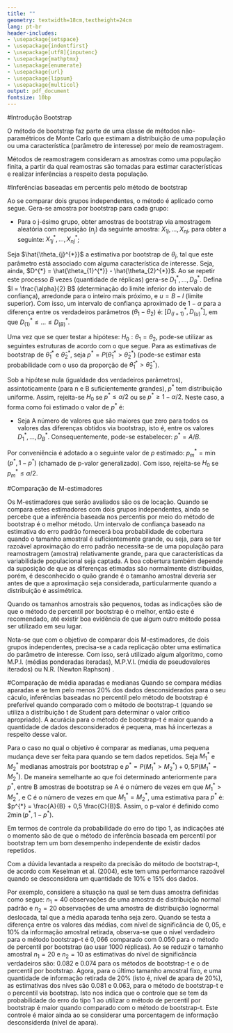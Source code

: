 ```yaml
---
title: ""
geometry: textwidth=18cm,textheight=24cm
lang: pt-br
header-includes:
- \usepackage{setspace}
- \usepackage{indentfirst}
- \usepackage[utf8]{inputenc}
- \usepackage{mathptmx}
- \usepackage{enumerate}
- \usepackage{url} 
- \usepackage{lipsum}
- \usepackage{multicol}
output: pdf_document
fontsize: 10bp
---
```



\begin{titlepage}
\begin{center}
\thispagestyle{empty}
\begin{figure}[!htb]
\begin{center}
\begin{minipage}[b]{0.5\linewidth}
\begin{center}
\end{center}
\end{minipage}
\begin{minipage}[b]{0.7\linewidth}
\begin{center}
\vspace*{1cm}
 {\large \bf Universidade Estadual de Campinas\\[5pt]
Instituto de Matemática, Estatística e Computação Cientifica\\[3pt]
Departamento de Estatística}
\end{center}
\end{minipage}
\end{center}
\end{figure}
\vspace*{\stretch{1}}
\begin{center}
\vspace*{5cm}
{\huge \bf Relatório \\[7pt]
}
\end{center}
\vspace*{\stretch{1}}
\begin{center}
\vspace*{4cm}
{\Large \bf Hugo Calegari  RA:155738 \\
Leonardo Uchoa Pedreira RA:156231\break
}\\[3pt]
{\large \bf Professor: Verônica}\\[5pt]
\end{center}
\vspace*{\stretch{1}}
\centerline{\bf Campinas-SP, 29 de Junho de 2017}
\vspace*{\stretch{1}}
\end{center}
\end{titlepage}

\onehalfspacing
\newpage

#Introdução Bootstrap

O método de bootstrap faz parte de uma classe de métodos não-paramétricos de Monte Carlo que estimam a distribuição de uma população ou uma característica (parâmetro de interesse) por meio de reamostragem.

Métodos de reamostragem consideram as amostras como uma população finita, a partir da qual reamostras são tomadas para estimar características e realizar inferências a respeito desta população. 

#Inferências baseadas em percentis pelo método de bootstrap

Ao se comparar dois grupos independentes, o método é aplicado como segue. Gera-se amostra por bootstrap para cada grupo:

- Para o j-ésimo grupo, obter amostras de bootstrap via amostragem aleatória com reposição ($n_{j}$) da seguinte amostra: $X_{1j}, \dots, X_{nj}$, para obter a seguinte: $X_{1j}^{*}, \dots, X_{nj}^{*}$;

Seja $\hat{\theta_{j}^{*}}$ a estimativa por bootstrap de $\theta_{j}$, tal que este parâmetro está associado com alguma característica de interesse. Seja, ainda, $D^{*} = \hat{\theta_{1}^{*}} - \hat{\theta_{2}^{*}}$. Ao se repetir este processo $B$ vezes (quantidade de réplicas) gera-se $D_{1}^{*}, \dots,  D_{B}^{*}$. Defina $l = \frac{\alpha}{2} B$ (determinação do limite inferior do intervalo de confiança), arredonde para o inteiro mais próximo, e $u = B - l$ (limite superior). Com isso, um intervalo de confiança aproximado de $1- \alpha$ para a diferença entre os verdadeiros parâmetros ($\theta_{1} - \theta_{2}$) é: $[D_{(l+1)}^{*}, D_{(u)}^{*}]$, em que $D_{(1)}^{*} \le \dots \le D_{(B)}^{*}$.


Uma vez que se quer testar a hipótese: $H_{0}: \theta_{1} = \theta_{2}$, pode-se utilizar as seguintes estruturas de acordo com o que segue. Para as estimativas de bootstrap de $\hat{\theta}^{*}_{1}$ e $\hat{\theta}^{*}_{2}$, seja $p^{*} = P(\hat{\theta}^{*}_{1} >  \hat{\theta}^{*}_{2})$ (pode-se estimar esta probabilidade com o uso da proporção de $\hat{\theta}^{*}_{1} >  \hat{\theta}^{*}_{2}$).

Sob a hipótese nula (igualdade dos verdadeiros parâmetros), assintoticamente (para n e B suficientemente grandes), $p^{*}$ tem distribuição uniforme. Assim, rejeita-se $H_{0}$ se $p^{*} \le \alpha/2$ ou se $p^{*} \ge 1 - \alpha/2$. Neste caso, a forma como foi estimado o valor de $p^{*}$ é: 

- Seja A  número de valores que são maiores que zero para todos os valores das diferenças obtidos via bootstrap, isto é, entre os valores $D_{1}^{*}, \dots,  D_{B}^{*}$. Consequentemente, pode-se estabelecer: $p^{*} = A/B$.

Por conveniência é adotado a o seguinte valor de $p$ estimado: $p_{m}^{*} = \min(p^{*}, 1-p^{*})$ (chamado de p-valor generalizado). Com isso, rejeita-se $H_{0}$ se $p_{m}^{*} \le \alpha/2$.


#Comparação de M-estimadores

Os M-estimadores que serão avaliados são os de locação. Quando se compara estes estimadores com dois grupos independentes, ainda se percebe que a inferência baseada nos percentis por meio do método de bootstrap é o melhor método. Um intervalo de confiança baseado na estimativa do erro padrão fornecerá boa probabilidade de cobertura quando o tamanho amostral é suficientemente grande, ou seja, para se ter razoável aproximação do erro padrão necessita-se de uma população para reamostragem (amostra) relativamente grande, para que características da variabilidade populacional seja captada. A boa cobertura também depende da suposição de que as diferenças etimadas são normalmente distribuídas, porém, é desconhecido o quão grande é o tamanho amostral deveria ser antes de que a aproximação seja considerada, particularmente quando a distribuição é assimétrica.

Quando os tamanhos amostrais são pequenos, todas as indicações são de que o método de percentil por bootstrap é o melhor, então este é recomendado, até existir boa evidência de que algum outro método possa ser utilizado em seu lugar.

Nota-se que com o objetivo de comparar dois M-estimadores, de dois grupos independentes, precisa-se a cada replicação obter uma estimatica do parâmetro de interesse. Com isso, será utilizado algum algoritmo, como M.P.I. (médias ponderadas iteradas), M.P.V.I. (média de pseudovalores iterados) ou N.R. (Newton Raphson) .

#Comparação de média aparadas e medianas
Quando se compara médias aparadas e se tem pelo menos 20% dos dados desconsiderados para o seu cáculo, inferências baseadas no percentil pelo método de bootstrap é preferível quando comparado com o método de bootstrap-t (quando se utiliza a distribuição t de Student para determinar o valor crítico apropriado). A acurácia para o método de bootstrap-t é maior quando a quantidade de dados desconsiderados é pequena, mas há incertezas a respeito desse valor.

Para o caso no qual o objetivo é comparar as medianas, uma pequena mudança deve ser feita para quando se tem dados repetidos. Seja $M_{1}^{*}$ e $M_{2}^{*}$ medianas amostrais por bootstrap e $p^{*} = P(M_{1}^{*} > M_{2}^{*}) + 0,5P(M_{1}^{*} = M_{2}^{*})$. De maneira semelhante ao que foi determinado anteriormente para $p^{*}$, entre B amostras de bootstrap se A é o número de vezes em que $M_{1}^{*} > M_{2}^{*}$, e C é o número de vezes em que $M_{1}^{*} = M_{2}^{*}$, uma estimativa para $p^{*}$ é: $p^{*} = \frac{A}{B} + 0,5 \frac{C}{B}$. Assim, o p-valor é definido como $2 \min(p^{*}, 1 - p^{*})$.

Em termos de controle da probabilidade do erro do tipo 1, as indicações até o momento são de que o método de inferência baseada em percentil por bootstrap tem um bom desempenho independente de existir dados repetidos.

Com a dúvida levantada a respeito da precisão do método de bootstrap-t, de acordo com Keselman et al. (2004), este tem uma performance razoável quando se desconsidera um quantidade de 10% e 15% dos dados. 

Por exemplo, considere a situação na qual se tem duas amostra definidas como segue: $n_{1} = 40$ observações de uma amostra de distribuição normal padrão e $n_{2} = 20$ observações de uma amostra de distribuição lognormal deslocada, tal que a média aparada tenha seja zero. Quando se testa a diferença entre os valores das médias, com nível de significância de $0,05$, e 10% da informação amostral retirada, observa-se que o nível verdadeiro para o método bootstrap-t é $0,066$ comparado com $0.050$ para o método de percentil por bootstrap (ao usar $1000$ réplicas). Ao se reduzir o tamanho amostral $n_{1} = 20$ e $n_{2} = 10$ as estimativas do nível de significância verdadeiros são: $0.082$ e $0.074$ para os métodos de bootstrap-t e o de percentil por bootstrap. Agora, para o último tamanho amostral fixo, e uma quantidade de informação retirada de 20% (isto é, nível de apara de 20%), as estimativas dos níves são $0.081$ e $0.063$, para o método de bootstrap-t e o percentil via bootstrap. Isto nos indica que o controle que se tem da probabilidade do erro do tipo 1 ao utilizar o método de percentil por bootstrap é maior quando comparado com o método de bootstrap-t. Este controle é maior ainda ao se considerar uma porcentagem de informação desconsiderda (nível de apara).